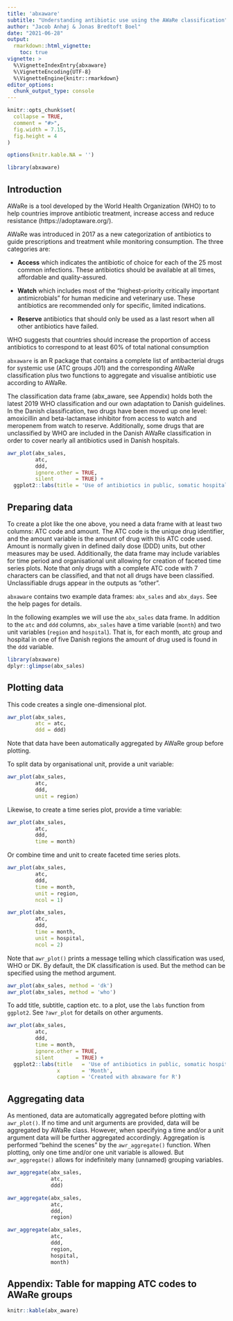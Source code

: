 ```yaml
---
title: 'abxaware'
subtitle: "Understanding antibiotic use using the AWaRe classification"
author: "Jacob Anhøj & Jonas Bredtoft Boel"
date: "2021-06-28"
output: 
  rmarkdown::html_vignette:
    toc: true
vignette: >
  %\VignetteIndexEntry{abxaware}
  %\VignetteEncoding{UTF-8}
  %\VignetteEngine{knitr::rmarkdown}
editor_options: 
  chunk_output_type: console
---
```


```r
knitr::opts_chunk$set(
  collapse = TRUE,
  comment = "#>",
  fig.width = 7.15,
  fig.height = 4
)

options(knitr.kable.NA = '')

library(abxaware)
```

## Introduction

AWaRe is a tool developed by the World Health Organization (WHO) to to help countries improve antibiotic treatment, increase access and reduce resistance (https://adoptaware.org/).

AWaRe was introduced in 2017 as a new categorization of antibiotics to guide prescriptions and treatment while monitoring consumption. The three categories are:

* **Access** which indicates the antibiotic of choice for each of the 25 most common infections. These antibiotics should be available at all times, affordable and quality-assured.

* **Watch** which includes most of the “highest-priority critically important antimicrobials” for human medicine and veterinary use. These antibiotics are recommended only for specific, limited indications.

* **Reserve** antibiotics that should only be used as a last resort when all other antibiotics have failed.

WHO suggests that countries should increase the proportion of access antibiotics to correspond to at least 60% of total national consumption

`abxaware` is an R package that contains a complete list of antibacterial drugs for systemic use (ATC groups J01) and the corresponding AWaRe classification plus two functions to aggregate and visualise antibiotic use according to AWaRe.

The classification data frame (abx_aware, see Appendix) holds both the latest 2019 WHO classification and our own adaptation to Danish guidelines. In the Danish classification, two drugs have been moved up one level: amoxicillin and beta-lactamase inhibitor from access to watch and meropenem from watch to reserve. Additionally, some drugs that are unclassified by WHO are included in the Danish AWaRe classification in order to cover nearly all antibiotics used in Danish hospitals.


```r
awr_plot(abx_sales, 
         atc, 
         ddd, 
         ignore.other = TRUE,
         silent       = TRUE) +
  ggplot2::labs(title = 'Use of antibiotics in public, somatic hospitals in Denmark 2015-2020')
```

## Preparing data

To create a plot like the one above, you need a data frame with at least two columns: ATC code and amount. The ATC code is the unique drug identifier, and the amount variable is the amount of drug with this ATC code used. Amount is normally given in defined daily dose (DDD) units, but other measures may be used. Additionally, the data frame may include variables for time period and organisational unit allowing for creation of faceted time series plots. Note that only drugs with a complete ATC code with 7 characters can be classified, and that not all drugs have been classified. Unclassifiable drugs appear in the outputs as "other".

`abxaware` contains two example data frames: `abx_sales` and `abx_days`. See the help pages for details.

In the following examples we will use the `abx_sales` data frame. In addition to the `atc` and `ddd` columns, `abx_sales` have a time variable (`month`) and two unit variables (`region` and `hospital`). That is, for each month, atc group and hospital in one of five Danish regions the amount of drug used is found in the `ddd` variable.

```r
library(abxaware)
dplyr::glimpse(abx_sales)
```

## Plotting data

This code creates a single one-dimensional plot.

```r
awr_plot(abx_sales, 
         atc = atc, 
         ddd = ddd)
```

Note that data have been automatically aggregated by AWaRe group before plotting.

To split data by organisational unit, provide a unit variable:

```r
awr_plot(abx_sales, 
         atc, 
         ddd, 
         unit = region)
```

Likewise, to create a time series plot, provide a time variable:

```r
awr_plot(abx_sales, 
         atc, 
         ddd, 
         time = month)
```

Or combine time and unit to create faceted time series plots.

```r
awr_plot(abx_sales,
         atc, 
         ddd, 
         time = month, 
         unit = region, 
         ncol = 1)
```

```r
awr_plot(abx_sales,
         atc, 
         ddd, 
         time = month, 
         unit = hospital, 
         ncol = 2)
```

Note that `awr_plot()` prints a message telling which classification was used, WHO or DK. By default, the DK classification is used. But the method can be specified using the method argument.

```r
awr_plot(abx_sales, method = 'dk')
awr_plot(abx_sales, method = 'who')
```

To add title, subtitle, caption etc. to a plot, use the `labs` function from `ggplot2`. See `?awr_plot` for details on other arguments.

```r
awr_plot(abx_sales, 
         atc, 
         ddd, 
         time = month,
         ignore.other = TRUE,
         silent       = TRUE) +
  ggplot2::labs(title   = 'Use of antibiotics in public, somatic hospitals in Denmark 2015-2020',
                x       = 'Month',
                caption = 'Created with abxaware for R')
```

## Aggregating data

As mentioned, data are automatically aggregated before plotting with `awr_plot()`. If no time and unit arguments are provided, data will be aggregated by AWaRe class. However, when specifying a time and/or a unit argument data will be further aggregated accordingly. Aggregation is performed "behind the scenes" by the `awr_aggregate()` function. When plotting, only one time and/or one unit variable is allowed. But `awr_aggregate()` allows for indefinitely many (unnamed) grouping variables.

```r
awr_aggregate(abx_sales,
              atc,
              ddd)
```

```r
awr_aggregate(abx_sales,
              atc, 
              ddd, 
              region)
```

```r
awr_aggregate(abx_sales,
              atc, 
              ddd, 
              region, 
              hospital,
              month)
```

## Appendix: Table for mapping ATC codes to AWaRe groups
```r
knitr::kable(abx_aware)
```

